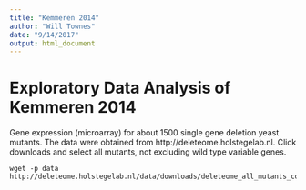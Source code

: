 ```yaml
---
title: "Kemmeren 2014"
author: "Will Townes"
date: "9/14/2017"
output: html_document
---
```


# Exploratory Data Analysis of Kemmeren 2014

Gene expression (microarray) for about 1500 single gene deletion yeast mutants. The data were obtained from http://deleteome.holstegelab.nl. Click downloads and select all mutants, not excluding wild type variable genes.

```
wget -p data http://deleteome.holstegelab.nl/data/downloads/deleteome_all_mutants_controls.txt
```